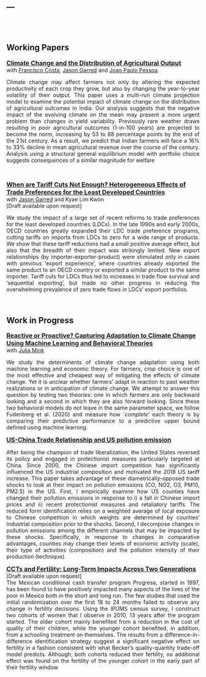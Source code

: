 ---
---
  
<br>
<br>

## Working Papers

 <font size="3">[<b>Climate Change and the Distribution of Agricultural Output </b>](https://osf.io/preprints/socarxiv/yxzfu/)</font> <br>
with [Francisco Costa](https://sites.google.com/site/fjmcosta/), [Jason Garred](http://web5.uottawa.ca/www5/jasongarred/index.html) and [Joao Paulo Pessoa](https://sites.google.com/site/joaopaulocnpessoa/).

<div style="text-align: justify">Climate change may affect farmers not only by altering the expected productivity
of each crop they grow, but also by changing the year-to-year volatility of their output.
This paper uses a multi-run climate projection model to examine the potential impact
of climate change on the distribution of agricultural outcomes in India. Our analysis
suggests that the negative impact of the evolving climate on the mean may present a
more urgent problem than changes in yield variability. Previously rare weather draws
resulting in poor agricultural outcomes (1-in-100 years) are projected to become the
norm, increasing by 53 to 88 percentage points by the end of the 21st century. As a
result, we predict that Indian farmers will face a 16% to 33% decline in mean agricultural
revenue over the course of the century. Analysis using a structural general equilibrium
model with portfolio choice suggests consequences of a similar magnitude for welfare</div>
<br>

<font size="3">[<b>When are Tariff Cuts Not Enough? Heterogeneous Effects of Trade Preferences for the Least Developed Countries</b>]()</font> <br>
with [Jason Garred](http://web5.uottawa.ca/www5/jasongarred/index.html) and Kyae Lim Kwon <br>
[Draft available upon request] <br>


<div style="text-align: justify">
We study the impact of a large set of recent reforms to trade preferences for the least developed countries (LDCs). In the late 1990s and early 2000s, OECD countries greatly expanded their LDC trade preference programs, cutting tariffs on imports from LDCs to zero for a wide range of products. We show that these tariff reductions had a small positive average effect, but also that the breadth of their impact was strikingly limited. New export relationships (by importer-exporter-product) were stimulated only in cases with previous 'export experience', where countries already exported the same product to an OECD country or exported a similar product to the same importer. Tariff cuts for LDCs thus led to increases in trade flow survival and 'sequential exporting', but made no other progress in reducing the overwhelming prevalence of zero trade flows in LDCs' export portfolios.

 </div>
<br>

## Work in Progress

<font size="3">[<b>Reactive or Proactive? Capturing Adaptation to Climate Change Using Machine Learning and Behavioral Theories</b>]()</font> <br>
with [Julia Mink](https://julia-thompson.github.io/Julia-Mink/) <br>


<div style="text-align: justify">
We study the determinents of climate change adaptation using both machine learning and economic theory. For farmers, crop choice is one of the most effective and cheapest way of mitigating the effects of climate change. Yet it is unclear whether farmers' adapt in reaction to past weather realizations or in anticipation of climate change. We attempt to answer this question by testing two theories: one in which farmers are only backward looking and a second in which they are also forward looking.  Since these two behavioral models do not leave in the same parameter space, we follow Fudenberg et al. (2020) and measure how `_complete_' each theory is by comparing their predictive performance to a predictive upper bound defined using machine learning.


<font size="3">[<b>US-China Trade Relationship and US pollution emission</b>]()</font> <br>

<div style="text-align: justify">
After being the champion of trade liberalization, the United States reversed its policy and engaged in protectionist measures particularly targeted at China. Since 2000, the Chinese import competition has significantly influenced the US industrial composition and motivated the 2018 US tariff increase. This paper takes advantage of these diametrically-opposed trade shocks to look at their impact on pollution emissions (CO, NO2, O3, PM10, PM2.5) in the US. First, I empirically examine how US counties have changed their pollution emissions in response to i) a fall in Chinese import prices and ii) recent protectionist measures and retaliatory tariffs. The reduced form identification relies on a weighted average of local exposure to Chinese competition in which weights are determined by counties' industrial composition prior to the shocks. Second, I decompose changes in pollution emissions among the different channels that may be impacted by these shocks. Specifically, in response to changes in comparative advantages, counties may change their levels of economic activity (scale), their type of activities (composition) and the pollution intensity of their production (technique).


<font size="3">[<b>CCTs and Fertility: Long-Term Impacts Across Two Generations</b>]()</font> <br>
[Draft available upon request]
<div style="text-align: justify">The Mexican conditional cash transfer program Progresa, started in 1997, has been found to have positively impacted many aspects of the lives of the poor in Mexico both in the short and long run. The few studies that used the initial randomization over the first 18 to 24 months failed to observe any change in fertility decisions. Using the IPUMS census survey, I construct two cohorts of women that I observe in 2010, 13 years after the program started. The older cohort mainly benefited from a reduction in the cost of quality of their children, while the younger cohort benefited, in addition, from a schooling treatment on themselves. The results from a difference-in-difference identification strategy suggest a significant negative effect on fertility in a fashion consistent with what Becker’s quality-quantity trade-off model predicts. Although, both cohorts reduced their fertility, no additional effect was found on the fertility of the younger cohort in the early part of their fertility window </div>
